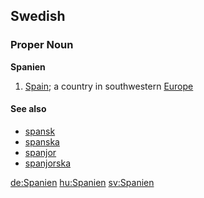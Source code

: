 ==Swedish==
===Proper Noun===
'''Spanien'''

#[[Spain]]; a country in southwestern [[Europe]]

====See also====
*[[spansk]]
*[[spanska]]
*[[spanjor]]
*[[spanjorska]]

[[de:Spanien]]
[[hu:Spanien]]
[[sv:Spanien]]